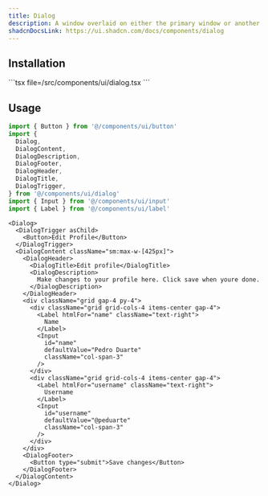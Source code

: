 ```yaml
---
title: Dialog
description: A window overlaid on either the primary window or another dialog window.
shadcnDocsLink: https://ui.shadcn.com/docs/components/dialog
---
```


<ComponentPreview component="dialog" />

## Installation

<Installation component="dialog">
  ```tsx file=<rootDir>/src/components/ui/dialog.tsx
  ```
</Installation>

## Usage

```ts
import { Button } from '@/components/ui/button'
import {
  Dialog,
  DialogContent,
  DialogDescription,
  DialogFooter,
  DialogHeader,
  DialogTitle,
  DialogTrigger,
} from '@/components/ui/dialog'
import { Input } from '@/components/ui/input'
import { Label } from '@/components/ui/label'
```

```tsx
<Dialog>
  <DialogTrigger asChild>
    <Button>Edit Profile</Button>
  </DialogTrigger>
  <DialogContent className="sm:max-w-[425px]">
    <DialogHeader>
      <DialogTitle>Edit profile</DialogTitle>
      <DialogDescription>
        Make changes to your profile here. Click save when youre done.
      </DialogDescription>
    </DialogHeader>
    <div className="grid gap-4 py-4">
      <div className="grid grid-cols-4 items-center gap-4">
        <Label htmlFor="name" className="text-right">
          Name
        </Label>
        <Input
          id="name"
          defaultValue="Pedro Duarte"
          className="col-span-3"
        />
      </div>
      <div className="grid grid-cols-4 items-center gap-4">
        <Label htmlFor="username" className="text-right">
          Username
        </Label>
        <Input
          id="username"
          defaultValue="@peduarte"
          className="col-span-3"
        />
      </div>
    </div>
    <DialogFooter>
      <Button type="submit">Save changes</Button>
    </DialogFooter>
  </DialogContent>
</Dialog>
```